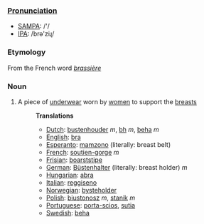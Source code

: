 ===[[Pronunciation]]===
*[[w:SAMPA|SAMPA]]: /'/
*[[w:IPA|IPA]]: /brə'ziɻ/

===Etymology===
From the French word ''[[brassière]]''
===Noun===
#A piece of [[underwear]] worn by [[women]] to support the [[breasts]]
#:'''Translations'''
#:*[[Dutch]]: [[bustenhouder]] ''m'', [[bh]] ''m'', [[beha]] ''m''
#:*[[English]]: [[bra]]
#:*[[Esperanto]]: [[mamzono]] (literally: breast belt)
#:*[[French]]: [[soutien-gorge]] ''m''
#:*[[Frisian]]: [[boarststipe]]
#:*[[German]]: [[Büstenhalter]] (literally: breast holder) ''m''
#:*[[Hungarian]]: [[abra]]
#:*[[Italian]]: [[reggiseno]]
#:*[[Norwegian]]: [[bysteholder]]
#:*[[Polish]]: [[biustonosz]] ''m'', [[stanik]] ''m''
#:*[[Portuguese]]: [[porta-scios]], [[sutia]]
#:*[[Swedish]]: [[beha]]